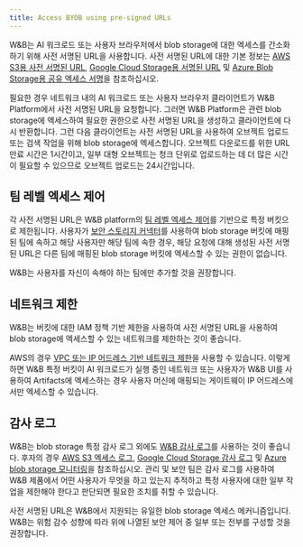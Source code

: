 ```yaml
---
title: Access BYOB using pre-signed URLs
---
```


W&B는 AI 워크로드 또는 사용자 브라우저에서 blob storage에 대한 엑세스를 간소화하기 위해 사전 서명된 URL을 사용합니다. 사전 서명된 URL에 대한 기본 정보는 [AWS S3용 사전 서명된 URL](https://docs.aws.amazon.com/AmazonS3/latest/userguide/using-presigned-url.html), [Google Cloud Storage용 서명된 URL](https://cloud.google.com/storage/docs/access-control/signed-urls) 및 [Azure Blob Storage용 공유 엑세스 서명](https://learn.microsoft.com/azure/storage/common/storage-sas-overview)을 참조하십시오.

필요한 경우 네트워크 내의 AI 워크로드 또는 사용자 브라우저 클라이언트가 W&B Platform에서 사전 서명된 URL을 요청합니다. 그러면 W&B Platform은 관련 blob storage에 엑세스하여 필요한 권한으로 사전 서명된 URL을 생성하고 클라이언트에 다시 반환합니다. 그런 다음 클라이언트는 사전 서명된 URL을 사용하여 오브젝트 업로드 또는 검색 작업을 위해 blob storage에 엑세스합니다. 오브젝트 다운로드를 위한 URL 만료 시간은 1시간이고, 일부 대형 오브젝트는 청크 단위로 업로드하는 데 더 많은 시간이 필요할 수 있으므로 오브젝트 업로드는 24시간입니다.

## 팀 레벨 엑세스 제어

각 사전 서명된 URL은 W&B platform의 [팀 레벨 엑세스 제어](/ko/platform/hosting/iam/access-management/manage-organization#add-and-manage-teams)를 기반으로 특정 버킷으로 제한됩니다. 사용자가 [보안 스토리지 커넥터](/ko/platform/hosting/data-security/secure-storage-connector/)를 사용하여 blob storage 버킷에 매핑된 팀에 속하고 해당 사용자만 해당 팀에 속한 경우, 해당 요청에 대해 생성된 사전 서명된 URL은 다른 팀에 매핑된 blob storage 버킷에 엑세스할 수 있는 권한이 없습니다.

<Note>
W&B는 사용자를 자신이 속해야 하는 팀에만 추가할 것을 권장합니다.
</Note>

## 네트워크 제한

W&B는 버킷에 대한 IAM 정책 기반 제한을 사용하여 사전 서명된 URL을 사용하여 blob storage에 엑세스할 수 있는 네트워크를 제한하는 것이 좋습니다.

AWS의 경우 [VPC 또는 IP 어드레스 기반 네트워크 제한](https://docs.aws.amazon.com/AmazonS3/latest/userguide/using-presigned-url.html#PresignedUrlUploadObject-LimitCapabilities)을 사용할 수 있습니다. 이렇게 하면 W&B 특정 버킷이 AI 워크로드가 실행 중인 네트워크 또는 사용자가 W&B UI를 사용하여 Artifacts에 엑세스하는 경우 사용자 머신에 매핑되는 게이트웨이 IP 어드레스에서만 엑세스할 수 있습니다.

## 감사 로그

W&B는 blob storage 특정 감사 로그 외에도 [W&B 감사 로그](/ko/platform/hosting/monitoring-usage/audit-logging/)를 사용하는 것이 좋습니다. 후자의 경우 [AWS S3 엑세스 로그](https://docs.aws.amazon.com/AmazonS3/latest/userguide/ServerLogs.html), [Google Cloud Storage 감사 로그](https://cloud.google.com/storage/docs/audit-logging) 및 [Azure blob storage 모니터링](https://learn.microsoft.com/azure/storage/blobs/monitor-blob-storage)을 참조하십시오. 관리 및 보안 팀은 감사 로그를 사용하여 W&B 제품에서 어떤 사용자가 무엇을 하고 있는지 추적하고 특정 사용자에 대한 일부 작업을 제한해야 한다고 판단되면 필요한 조치를 취할 수 있습니다.

<Note>
사전 서명된 URL은 W&B에서 지원되는 유일한 blob storage 엑세스 메커니즘입니다. W&B는 위험 감수 성향에 따라 위에 나열된 보안 제어 중 일부 또는 전부를 구성할 것을 권장합니다.
</Note>
